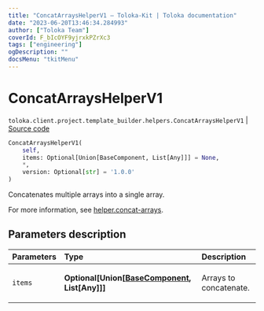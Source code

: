 ```yaml
---
title: "ConcatArraysHelperV1 — Toloka-Kit | Toloka documentation"
date: "2023-06-20T13:46:34.284993"
author: ["Toloka Team"]
coverId: F_bIcOYF9yjrxkPZrXc3
tags: ["engineering"]
ogDescription: ""
docsMenu: "tkitMenu"
---
```


# ConcatArraysHelperV1

`toloka.client.project.template_builder.helpers.ConcatArraysHelperV1` | [Source code](https://github.com/Toloka/toloka-kit/blob/v1.2.0/src/client/project/template_builder/helpers.py#L30)

```python
ConcatArraysHelperV1(
    self,
    items: Optional[Union[BaseComponent, List[Any]]] = None,
    *,
    version: Optional[str] = '1.0.0'
)
```

Concatenates multiple arrays into a single array.

For more information, see [helper.concat-arrays](/docs/template-builder/reference/helper.concat-arrays).

## Parameters description

| Parameters | Type | Description |
| :----------| :----| :-----------|
`items`|**Optional\[Union\[[BaseComponent](/docs/toloka-kit/reference/toloka.client.project.template_builder.base.BaseComponent), List\[Any\]\]\]**|<p>Arrays to concatenate.</p>